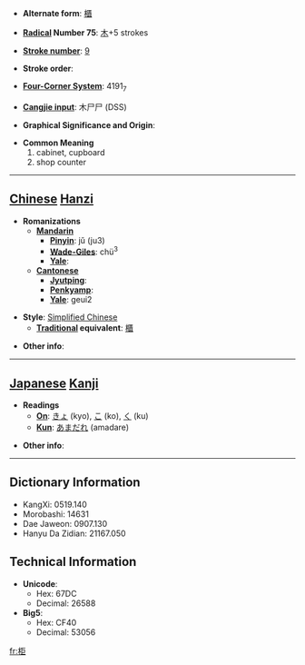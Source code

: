 * '''Alternate form''': [[櫃]]

* '''[[Wiktionary:Chinese radical index| Radical]] Number 75''': [[Wiktionary:Chinese radical index 木|木]]+5 strokes

* '''[[Wiktionary:Chinese total strokes index|Stroke number]]''': [[Wiktionary:Chinese total strokes index 9|9]]

* '''Stroke order''': 

* '''[[Wiktionary:Chinese four corner index|Four-Corner System]]''': 4191<sub>7</sub>

* '''[[Wiktionary:Chinese Cangjie index|Cangjie input]]''': 木尸尸 (DSS)

* '''Graphical Significance and Origin''': 

* '''Common Meaning'''
*#cabinet, cupboard
*# shop counter


----

== [[Chinese]] [[Hanzi]] ==

* '''Romanizations'''
** '''[[Mandarin]]'''
*** '''[[Pinyin]]''': jǔ (ju3)
*** '''[[Wade-Giles]]''': chü<sup>3</sup>
*** '''[[Yale]]''': 
** '''[[Cantonese]]'''
*** '''[[Jyutping]]''':
*** '''[[Penkyamp]]''': 
*** '''[[Yale]]''': geui2

* '''Style''': [[Simplified Chinese]] 
** '''[[Traditional Chinese|Traditional]] equivalent''': [[櫃]]

* '''Other info''': 

----

== [[Japanese]] [[Kanji]] ==

* '''Readings'''
** '''[[On]]''': [[きょ]] (kyo), [[こ]] (ko), [[く]] (ku)
** '''[[Kun]]''': [[あまだれ]] (amadare)

* '''Other info''':  

----

== Dictionary Information ==

* KangXi: 0519.140
* Morobashi: 14631
* Dae Jaweon: 0907.130
* Hanyu Da Zidian: 21167.050

== Technical Information ==

* '''Unicode''':
** Hex: 67DC
** Decimal: 26588
* '''Big5''':
** Hex: CF40
** Decimal: 53056

[[fr:柜]]